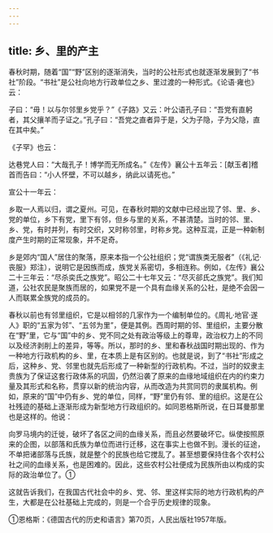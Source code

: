 ```yaml
---
---
---
```

title: 乡、里的产主
---



春秋时期，随着“国”“野”区别的逐渐消失，当时的公社形式也就逐渐发展到了“书社”阶段。“书社”是公社向地方行政单位之乡、里过渡的一种形式。《论语·雍也》云：

子曰：“毋！以与尔邻里乡党乎？”《子路》又云：叶公语孔子曰：“吾党有直躬者，其父攘羊而子证之。”孔子曰：“吾党之直者异于是，父为子隐，子为父隐，直在其中矣。”

《子罕》也云：

达巷党人曰：“大哉孔子！博学而无所成名。”《左传》襄公十五年云：[献玉者]稽首而告曰：“小人怀壁，不可以越乡，纳此以请死也。”

宣公十一年云：

乡取一人焉以归，谓之夏州。可见，在春秋时期的文献中已经出现了邻、里、乡、党的单位，乡下有党，里下有邻，但乡与里的关系，不甚清楚。当时的邻、里、乡、党，有时并列，有时交织，又时称邻里，时称乡党。这种互混，正是一种新制度产生时期的正常现象，并不足奇。

乡是郊内“国人”居住的聚落，原来本指一个公社组织；党“谓族类无服者”（《礼记·丧服》郑注），说明它是因族而成，族党关系密切，多相连称。例如，《左传》襄公二十三年云：“尽杀奕氏之族党”。昭公二十七年又云：“尽灭郤氏之族党”。我们知道，公社农民是聚族而居的，如果党不是一个具有血缘关系的公社，是绝不会因一人而联累全族党的成员的。

春秋以前也有邻里组织，它是以相邻的几家作为一个编制单位的。《周礼·地官·遂人》职的“五家为邻”、“五邻为里”，便是其例。西周时期的邻、里组织，主要分散在“野”里，它与“国”中的乡、党不同之处有政治等级上的尊卑，政治权力上的不同以及经济剥削上的差异，等等。所以，那时的乡、里和春秋战国时期出现的、作为一种地方行政机构的乡、里，在本质上是有区别的。也就是说，到了“书社”形成之后，这种乡、党、邻里也就先后形成了一种新型的行政机构。不过，当时的奴隶主贵族为了保证这套行政体系的巩固，仍然沿袭了原来的血缘地域组织在内的约束力量及其形式和名称，贯穿以新的统治内容，从而改造为共赏同罚的隶属机构。例如，原来的“国”中仍有乡、党的单位，同样，“野”里仍有邻、里的组织。这是在公社残迹的基础上逐渐形成为新型地方行政组织的。如同恩格斯所说，在日耳曼那里也是这样的。他说：

向罗马境内的迁徙，破坏了各区之间的血缘关系，而且必然要破坏它。纵使按照原来的企图，以部落和氏族为单位而进行迁移，这在事实上也做不到。漫长的征途，不单把诸部落与氏族，就是整个的民族也给它搅乱了。甚至想要保持住各个农村公社之间的血缘关系，也是困难的。因此，这些农村公社便成为民族所由以构成的实际的政治单位了。①

这就告诉我们，在我国古代社会中的乡、党、邻、里这样实际的地方行政机构的产生，大都是在公社基础上完成的，则是一个合乎历史规律的现象。

①恩格斯：《德国古代的历史和语言》第70页，人民出版社1957年版。